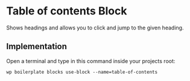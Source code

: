 
<Meta of={ComponentData} name='About' />

# Table of contents Block

Shows headings and allows you to click and jump to the given heading.

## Implementation

Open a terminal and type in this command inside your projects root:

```shell
wp boilerplate blocks use-block --name=table-of-contents
```
